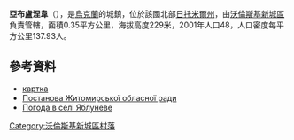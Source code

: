 {{coord|50|36|19|N|27|43|58|E|scale:30000|display=title}}

'''亞布盧涅韋'''（{{lang-uk|Яблуневе}}），是[[烏克蘭|烏克蘭]]的城鎮，位於該國北部[[日托米爾州|日托米爾州]]，由[[沃倫斯基新城區|沃倫斯基新城區]]負責管轄，面積0.35平方公里，海拔高度229米，2001年人口48，人口密度每平方公里137.93人。

==參考資料==
*[http://gska2.rada.gov.ua/pls/z7502/A005?rf7571=43038 картка]{{dead link|date=2017年11月 |bot=InternetArchiveBot |fix-attempted=yes }}
*[http://gska2.rada.gov.ua/pls/z7502/A036?rdat1=08.12.2010&vf7551=1081 Постанова Житомирської обласної ради]{{dead link|date=2017年11月 |bot=InternetArchiveBot |fix-attempted=yes }}
* [http://weather.in.ua/ua/zhitomirskaja/29398 Погода в селі Яблуневе] {{Wayback|url=http://weather.in.ua/ua/zhitomirskaja/29398 |date=20160305075958 }}

{{Ukraine-geo-stub}}
[[Category:沃倫斯基新城區村落|Category:沃倫斯基新城區村落]]